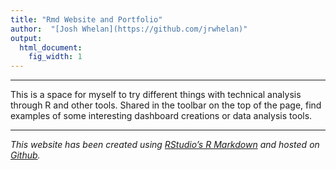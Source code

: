 ```yaml
---
title: "Rmd Website and Portfolio"
author:  "[Josh Whelan](https://github.com/jrwhelan)"
output:
  html_document:
    fig_width: 1
---
```


----

This is a space for myself to try different things with technical analysis through R and other tools. Shared in the toolbar on the top of the page, find examples of some interesting dashboard creations or data analysis tools.

----

*This website has been created using [RStudio's R Markdown](http://rmarkdown.rstudio.com/) and hosted on [Github](http://github.com).*
 
